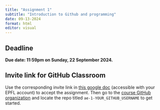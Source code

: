 ```yaml
---
title: "Assignment 1"
subtitle: "Introduction to Github and programming"
date: 09-13-2024
format: html
editor: visual
---
```


::: callout-important
# Deadline

**Due date: 11:59pm on Sunday, 22 September 2024.**
:::

::: {.callout-note collapse="false"}
# Invite link for GitHub Classroom

Use the corresponding invite link in [this google doc](https://docs.google.com/document/d/1XTO7obXEr2Yxllxk48wnZ5e49ptPGMsMyl40KEZDGRg/edit?usp=sharing) (accessible with your EPFL account) to accept the assignment. Then go to the [course GitHub organization](https://github.com/MATH-517) and locate the repo titled `ae-1-YOUR_GITHUB_USERNAME` to get started. 
:::
